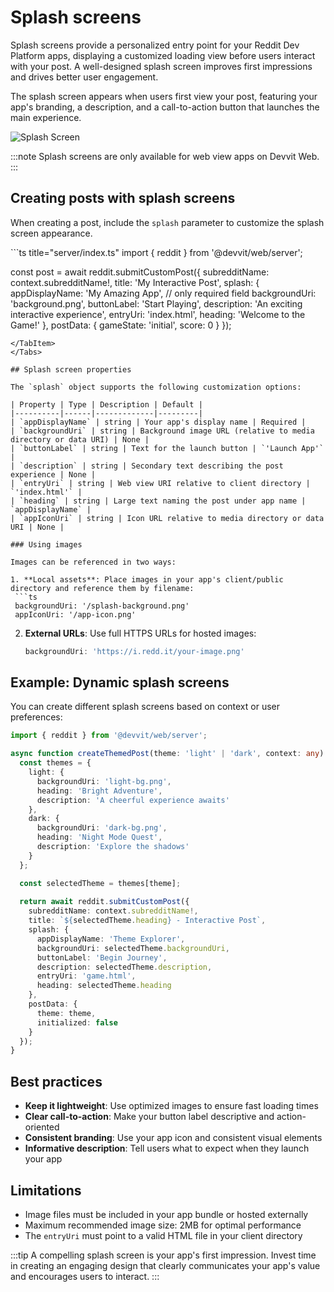 
# Splash screens

Splash screens provide a personalized entry point for your Reddit Dev Platform apps, displaying a customized loading view before users interact with your post. A well-designed splash screen improves first impressions and drives better user engagement.

The splash screen appears when users first view your post, featuring your app's branding, a description, and a call-to-action button that launches the main experience.

![Splash Screen](../../assets/splash_screen.png)

:::note
Splash screens are only available for web view apps on Devvit Web.
:::

## Creating posts with splash screens

When creating a post, include the `splash` parameter to customize the splash screen appearance.

<Tabs>
  <TabItem value="web" label="Devvit Web">
  ```ts title="server/index.ts"
  import { reddit } from '@devvit/web/server';

  const post = await reddit.submitCustomPost({
    subredditName: context.subredditName!,
    title: 'My Interactive Post',
    splash: {
      appDisplayName: 'My Amazing App', // only required field
      backgroundUri: 'background.png',
      buttonLabel: 'Start Playing',
      description: 'An exciting interactive experience',
      entryUri: 'index.html',
      heading: 'Welcome to the Game!'
    },
    postData: {
      gameState: 'initial',
      score: 0
    }
  });
  ```
  </TabItem>
</Tabs>

## Splash screen properties

The `splash` object supports the following customization options:

| Property | Type | Description | Default |
|----------|------|-------------|---------|
| `appDisplayName` | string | Your app's display name | Required |
| `backgroundUri` | string | Background image URL (relative to media directory or data URI) | None |
| `buttonLabel` | string | Text for the launch button | `'Launch App'` |
| `description` | string | Secondary text describing the post experience | None |
| `entryUri` | string | Web view URI relative to client directory | `'index.html'` |
| `heading` | string | Large text naming the post under app name | `appDisplayName` |
| `appIconUri` | string | Icon URL relative to media directory or data URI | None |

### Using images

Images can be referenced in two ways:

1. **Local assets**: Place images in your app's client/public directory and reference them by filename:
   ```ts
   backgroundUri: '/splash-background.png'
   appIconUri: '/app-icon.png'
   ```

2. **External URLs**: Use full HTTPS URLs for hosted images:
   ```ts
   backgroundUri: 'https://i.redd.it/your-image.png'
   ```

## Example: Dynamic splash screens

You can create different splash screens based on context or user preferences:

```ts title="server/index.ts"
import { reddit } from '@devvit/web/server';

async function createThemedPost(theme: 'light' | 'dark', context: any) {
  const themes = {
    light: {
      backgroundUri: 'light-bg.png',
      heading: 'Bright Adventure',
      description: 'A cheerful experience awaits'
    },
    dark: {
      backgroundUri: 'dark-bg.png', 
      heading: 'Night Mode Quest',
      description: 'Explore the shadows'
    }
  };

  const selectedTheme = themes[theme];
  
  return await reddit.submitCustomPost({
    subredditName: context.subredditName!,
    title: `${selectedTheme.heading} - Interactive Post`,
    splash: {
      appDisplayName: 'Theme Explorer',
      backgroundUri: selectedTheme.backgroundUri,
      buttonLabel: 'Begin Journey',
      description: selectedTheme.description,
      entryUri: 'game.html',
      heading: selectedTheme.heading
    },
    postData: {
      theme: theme,
      initialized: false
    }
  });
}
```

## Best practices

- **Keep it lightweight**: Use optimized images to ensure fast loading times
- **Clear call-to-action**: Make your button label descriptive and action-oriented
- **Consistent branding**: Use your app icon and consistent visual elements
- **Informative description**: Tell users what to expect when they launch your app

## Limitations

- Image files must be included in your app bundle or hosted externally
- Maximum recommended image size: 2MB for optimal performance
- The `entryUri` must point to a valid HTML file in your client directory

:::tip
A compelling splash screen is your app's first impression. Invest time in creating an engaging design that clearly communicates your app's value and encourages users to interact.
:::
